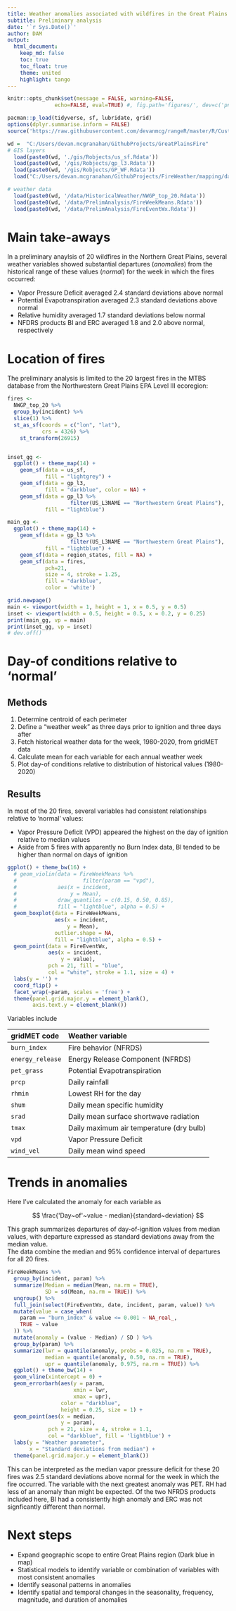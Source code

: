 ```yaml
---
title: Weather anomalies associated with wildfires in the Great Plains
subtitle: Preliminary analysis
date: '`r Sys.Date()`'
author: DAM
output:
  html_document:
    keep_md: false
    toc: true
    toc_float: true
    theme: united
    highlight: tango
---
```


```r
knitr::opts_chunk$set(message = FALSE, warning=FALSE, 
               echo=FALSE, eval=TRUE) #, fig.path='figures/', dev=c('png', 'pdf')) 

pacman::p_load(tidyverse, sf, lubridate, grid)
options(dplyr.summarise.inform = FALSE)
source('https://raw.githubusercontent.com/devanmcg/rangeR/master/R/CustomGGplotThemes.R')
```

```r
wd =  "C:/Users/devan.mcgranahan/GithubProjects/GreatPlainsFire"
# GIS layers
  load(paste0(wd, './gis/Robjects/us_sf.Rdata'))
  load(paste0(wd, '/gis/Robjects/gp_l3.Rdata'))
  load(paste0(wd, '/gis/Robjects/GP_WF.Rdata'))
  load("C:/Users/devan.mcgranahan/GithubProjects/FireWeather/mapping/data/region_states.Rdata")

# weather data 
  load(paste0(wd, '/data/HistoricalWeather/NWGP_top_20.Rdata'))
  load(paste0(wd, '/data/PrelimAnalysis/FireWeekMeans.Rdata'))
  load(paste0(wd, '/data/PrelimAnalysis/FireEventWx.Rdata'))
```

# Main take-aways 

In a preliminary anaylsis of 20 wildfires in the Northern Great Plains, several weather variables showed substantial departures (*anomalies*) from the historical range of these values (*normal*) for the week in which the fires occurred: 

* Vapor Pressure Deficit averaged 2.4 standard deviations above normal
* Potential Evapotranspiration averaged 2.3 standard deviations above normal
* Relative humidity averaged 1.7 standard deviations below normal 
* NFDRS products BI and ERC averaged 1.8 and 2.0 above normal, respectively

# Location of fires 

The preliminary analysis is limited to the 20 largest fires in the MTBS database from the Northwestern Great Plains EPA Level III ecoregion: 

```r
fires <- 
  NWGP_top_20 %>%
  group_by(incident) %>%
  slice(1) %>%
  st_as_sf(coords = c("lon", "lat"), 
           crs = 4326) %>%
    st_transform(26915)


inset_gg <-
  ggplot() + theme_map(14) +
    geom_sf(data = us_sf, 
            fill = "lightgrey") + 
    geom_sf(data = gp_l3,
            fill = "darkblue", color = NA) + 
    geom_sf(data = gp_l3 %>%
                    filter(US_L3NAME == "Northwestern Great Plains"), 
            fill = "lightblue") 

main_gg <-
  ggplot() + theme_map(14) +
    geom_sf(data = gp_l3 %>%
                    filter(US_L3NAME == "Northwestern Great Plains"), 
            fill = "lightblue") + 
    geom_sf(data = region_states, fill = NA) +
    geom_sf(data = fires, 
            pch=21, 
            size = 4, stroke = 1.25,
            fill = "darkblue", 
            color = 'white')

grid.newpage() 
main <- viewport(width = 1, height = 1, x = 0.5, y = 0.5) 
inset <- viewport(width = 0.5, height = 0.5, x = 0.2, y = 0.25)
print(main_gg, vp = main)
print(inset_gg, vp = inset)
# dev.off() 
```

# Day-of conditions relative to 'normal' 

## Methods 

1. Determine centroid of each perimeter
2. Define a "weather week" as three days prior to ignition and three days after
3. Fetch historical weather data for the week, 1980-2020, from gridMET data
4. Calculate mean for each variable for each annual weather week 
5. Plot day-of conditions relative to distribution of historical values (1980-2020)

## Results

In most of the 20 fires, several variables had consistent relationships relative to 'normal' values: 

* Vapor Pressure Deficit (VPD) appeared the highest on the day of ignition relative to median values
* Aside from 5 fires with apparently no Burn Index data, BI tended to be higher than normal on days of ignition


```r
ggplot() + theme_bw(16) +
  # geom_violin(data = FireWeekMeans %>%
  #                     filter(param == "vpd"),  
  #             aes(x = incident, 
  #                 y = Mean), 
  #             draw_quantiles = c(0.15, 0.50, 0.85), 
  #             fill = "lightblue", alpha = 0.5) +
  geom_boxplot(data = FireWeekMeans, 
               aes(x = incident,
                   y = Mean),
               outlier.shape = NA, 
               fill = "lightblue", alpha = 0.5) +
  geom_point(data = FireEventWx, 
             aes(x = incident, 
                 y = value), 
             pch = 21, fill = "blue", 
             col = "white", stroke = 1.1, size = 4) +
  labs(y = '') +
  coord_flip() +
  facet_wrap(~param, scales = 'free') + 
  theme(panel.grid.major.y = element_blank(), 
        axis.text.y = element_blank())
```

Variables include 

| gridMET code     | Weather variable                        |
|:-----------------|:----------------------------------------| 
| `burn_index`     | Fire behavior (NFRDS)                   |
| `energy_release` | Energy Release Component (NFRDS)        |
| `pet_grass`      | Potential Evapotranspiration            |
| `prcp`           | Daily rainfall                          |
| `rhmin`          | Lowest RH for the day                   |
| `shum`           | Daily mean specific humidity            |
| `srad`           | Daily mean surface shortwave radiation  |
| `tmax`           | Daily maximum air temperature (dry bulb)|
| `vpd`            | Vapor Pressure Deficit                  |
| `wind_vel`       | Daily mean wind speed                   |

# Trends in anomalies 

Here I've calculated the anomaly for each variable as 

$$ \frac{'Day~of'~value - median}{standard~deviation} $$

This graph summarizes departures of day-of-ignition values from median values, with departure expressed as standard deviations away from the median value.  
The data combine the median and 95% confidence interval of departures for all 20 fires. 

```r
FireWeekMeans %>%
  group_by(incident, param) %>%
  summarize(Median = median(Mean, na.rm = TRUE), 
            SD = sd(Mean, na.rm = TRUE)) %>%
  ungroup() %>%
  full_join(select(FireEventWx, date, incident, param, value)) %>%
  mutate(value = case_when(
    param == "burn_index" & value <= 0.001 ~ NA_real_, 
    TRUE ~ value
  )) %>%
  mutate(anomaly = (value - Median) / SD ) %>%
  group_by(param) %>%
  summarize(lwr = quantile(anomaly, probs = 0.025, na.rm = TRUE), 
            median = quantile(anomaly, 0.50, na.rm = TRUE), 
            upr = quantile(anomaly, 0.975, na.rm = TRUE)) %>%
  ggplot() + theme_bw(14) + 
  geom_vline(xintercept = 0) + 
  geom_errorbarh(aes(y = param,
                     xmin = lwr, 
                     xmax = upr), 
                 color = "darkblue", 
                 height = 0.25, size = 1) +
  geom_point(aes(x = median, 
                 y = param), 
             pch = 21, size = 4, stroke = 1.1,
             col = "darkblue", fill = 'lightblue') + 
  labs(y = "Weather parameter", 
       x = "Standard deviations from median") + 
  theme(panel.grid.major.y = element_blank())
```

This can be interpreted as the median vapor pressure deficit for these 20 fires was 2.5 standard deviations above normal for the week in which the fire occurred. 
The variable with the next greatest anomaly was PET. 
RH had less of an anomaly than might be expected. 
Of the two NFRDS products included here, BI had a consistently high anomaly and ERC was not signficantly different than normal. 

# Next steps 

* Expand geographic scope to entire Great Plains region (Dark blue in map)
* Statistical models to identify variable or combination of variables with most consistent anomalies
* Identify seasonal patterns in anomalies 
* Identify spatial and temporal changes in the seasonality, frequency, magnitude, and duration of anomalies